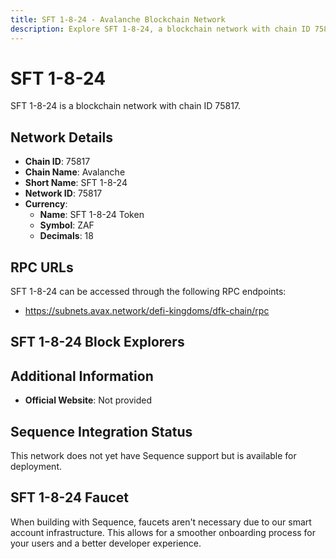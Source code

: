 ```yaml
--- 
title: SFT 1-8-24 - Avalanche Blockchain Network
description: Explore SFT 1-8-24, a blockchain network with chain ID 75817. Learn about its native currency, SFT 1-8-24 Token, and how to interact with the network.
---
```


# SFT 1-8-24

SFT 1-8-24 is a blockchain network with chain ID 75817.

## Network Details

- **Chain ID**: 75817
- **Chain Name**: Avalanche
- **Short Name**: SFT 1-8-24
- **Network ID**: 75817
- **Currency**: 
  - **Name**: SFT 1-8-24 Token
  - **Symbol**: ZAF
  - **Decimals**: 18

## RPC URLs

SFT 1-8-24 can be accessed through the following RPC endpoints:

- https://subnets.avax.network/defi-kingdoms/dfk-chain/rpc

## SFT 1-8-24 Block Explorers



## Additional Information

- **Official Website**: Not provided

## Sequence Integration Status

This network does not yet have Sequence support but is available for deployment.

## SFT 1-8-24 Faucet

When building with Sequence, faucets aren't necessary due to our smart account infrastructure. This allows for a smoother onboarding process for your users and a better developer experience.
